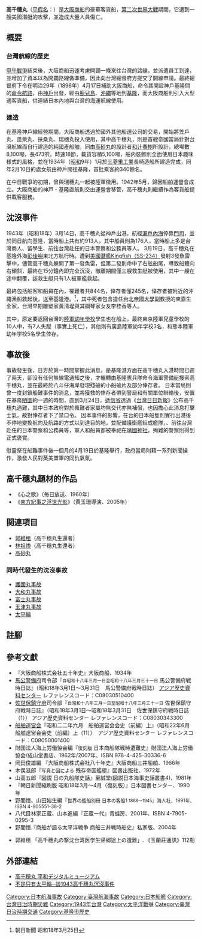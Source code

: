 {{Infobox Ship
|Ship image=[[File:TakachihoMaru1933.JPG|300px]]
|Ship caption=
|Ship country={{JPN-EMP}}
|Ship flag=
|Ship owner=[[大阪商船|大阪商船]]
|Ship builder=[[三菱重工業|三菱重工業]]長崎造船所
|Ship laid down=1932年11月20日
|Ship launched=1933年10月5日
|Ship completed=1934年1月31日
|Ship commissioned=1934年2月10日
|Ship decommissioned=
|Ship fate=1943年被擊沉
|Ship homeport=
|Ship tonnage=8,154[[英噸|英噸]]
|Ship displacement=
|Ship length=138.16公尺
|Ship beam=17.98公尺
|Ship draught=7.393公尺
|Ship propulsion=[[蒸汽渦輪發動機|蒸汽渦輪發動機]]2台，9,185匹馬力
|Ship speed=14.66節，極速：19.18節
|Ship capacity=832名
|Ship complement=
|}}
'''高千穗丸'''（[[平假名|平假名]]：{{lang|ja|'''たかちほまる'''}}）是[[商船三井|大阪商船]]的豪華客貨船，[[第二次世界大戰|第二次世界大戰]]期間，它遭到一艘美國潛艇的攻擊，並造成大量人員傷亡。

== 概要 ==

===台灣航線的歷史===
[[甲午戰爭|甲午戰爭]]結束後，大阪商船迅速考慮開闢一條來往台灣的路線，並派遣員工到達，並增加了資本以為開闢路線做準備，因此向台灣總督府方提交了開線申請。最終總督府下令在明治29年（1896年）4月17日補助大阪商船，命令其開設神戶基隆間的[[命令航路|命令航路]]，由[[神戶|神戶]]出發，經由[[鹿兒島縣|鹿兒島]]、[[沖繩|沖繩]]等地到[[基隆|基隆]]，而大阪商船則引入大型通客貨船，供連結日本內地與台灣的海運航線使用。

===建造===
在基隆神戶線經營期間，大阪商船透過於國外其他船運公司的交易，開始將笠戶丸、蓬萊丸、扶桑丸、瑞穗丸投入使用，其中高千穗丸，則是首艘帝國當局針對台灣航線而自行建造的純國產船舶，同由[[高砂丸|高砂丸]]的設計者[[和辻春樹|和辻春樹]]所設計，總噸數8,100噸，長473呎，時速18節，載貨容積5,100噸，船内裝飾則全面使用日本趣味様式的風格，並在1934年（[[昭和|昭和]]9年）1月於[[三菱重工業|三菱重工業]]長崎造船所建造完成，同年2月10日的處女航由神戶開往基隆，首批乘客約340餘名。

在中日戰爭的初期，曾與瑞穗丸一起被陸軍徵用。1942年5月，歸因船舶運營會成立。大阪商船的神戸・基隆直航則交由運營會移管，高千穗丸則繼續作為客貨船提供載客服務。

== 沈沒事件==
1943年（昭和18年）3月14日，高千穗丸從神戶出港，航經[[瀨戶內海|瀨戶內海]]停靠[[門司|門司]]，並於同日航向基隆，當時船上共有約913人，其中船員則為176人，當時船上多是台灣商人、留學生、前往台灣赴任的日本警察和公務員等人。
3月19日，高千穗丸在基隆外海[[彭佳嶼|彭佳嶼]]東北方航行時。遭到[[美國|美國]][[潛艦|潛艦]][[:en:USS_Kingfish_(SS-234)|Kingfish（SS-234）]]發射3發魚雷擊中，儘管高千穗丸躲開了第一發魚雷，但第二發則命中了右舷船尾，導致船體向右傾斜，最終在15分鐘內即完全沉沒，撤離期間僅三艘救生艇被使用，其中一艘在途中翻覆，該救生艇只有1人被軍艦救起。

最終包括船客和船員在內，罹難者共844名，倖存者僅245名，倖存者被附近的沖繩漁船救起後，送至基隆港。<ref>朝日新聞 昭和18年3月25日</ref>，其中死者包含擔任[[台北帝國大學|台北帝國大學]]副教授的東嘉生全家，台灣早期雕塑家黃清埕與其鋼琴家女友李桂香等人。

其中，原定要返回台灣的[[陸軍幼年學校|陸軍幼年學校]]學生也在船上，最終東京陸軍兒童學校的10人中，有7人失蹤（事實上死亡），其他則有廣島陸軍幼年学校3名，和熊本陸軍幼年学校5名學生倖存。

== 事故後==
事故發生後，日方於第一時間掌握此消息，是基隆港方面在高千穗丸入港時間已遲了兩天，卻沒有任何無線電通知之後，才輾轉由基隆憲兵隊命令海軍警備艇搜索高千穗丸，並在最終於八斗仔海岸發現殘破的小船破片及部分倖存者。
日本當局則曾一度封鎖船難事件的消息，並將獲救的倖存者帶到警局和有關單位聯絡後，安置在基隆[[陋園|陋園]]約一週的時間，直到3月24日，[[遞信省_(日本)|遞信省]]透過《[[台灣日日新報|台灣日日新報]]》公布高千穗丸遇難，其中日本政府對於罹難者家屬均無交代亦無補償，也因擔心此消息打擊士氣，故對倖存者下了禁口令。
因本事件的影響，在台的日本船隻則實行出港後不停地變換航向及航路的方式以到達目的地，並配備護衛艦組成艦隊，、前往台灣赴任的日本警察和公務員等，軍人和船員都被奉祀在[[靖國神社|靖國神社]]，殉難的警察則得到正式褒賞。

慰靈祭在船難事件後一個月的4月19日於基隆舉行，政府當局則藉一系列新聞操作，激發人民對英美盟軍的同仇氣氛。

== 高千穗丸題材的作品 ==
*《心之歌》（毎日放送、1960年）
*《[[南方紀事之浮世光影|南方紀事之浮世光影]]》（黄玉珊導演、2005年）

==関連項目==
*[[郭維租|郭維租]]（高千穗丸生還者）
*[[林祖煥|林祖煥]]（高千穗丸生還者）
*[[高砂丸|高砂丸]]

===同時代發生的沈沒事故===
*[[護國丸事故|護國丸事故]]
*[[大和丸事故|大和丸事故]]
*[[富士丸事故|富士丸事故]]
*[[玉津丸事故|玉津丸事故]]
*[[太平輪|太平輪]]

== 註腳 ==
{{reflist}}

==參考文獻==
{{refbegin|2}}
*『大阪商船株式会社五十年史』大阪商船、1934年
*[[馬公警備府|馬公警備府]]司令部『<small>自昭和十八年三月一日至昭和十八年三月三十一日</small> 馬公警備府戦時日誌』（昭和18年3月1日～3月31日　馬公警備府戦時日誌） [[:ja:アジア歴史資料センター|アジア歴史資料センター]] レファレンスコード：C08030510400
*[[佐世保鎮守府|佐世保鎮守府]]司令部『<small>自昭和十八年三月一日至昭和十八年三月三十一日</small> 佐世保鎮守府戦時日誌』（昭和18年3月1日～昭和18年3月31日　佐世保鎮守府戦時日誌（1）） アジア歴史資料センター レファレンスコード：C08030343300
*[[:ja:船舶運営会|船舶運営会]]『昭和二二年六月　船舶運営会会史（前編）上』（昭和22年6月　船舶運営会会史（前編）上（11））　アジア歴史資料センター レファレンスコード：C08050001400
*財団法人海上労働協会編『<span style="font-size:90%;">復刻版</span> 日本商船隊戦時遭難史』財団法人海上労働協会/成山堂書店、1962年/2007年、ISBN 978-4-425-30336-6
*岡田俊雄編 『大阪商船株式会社八十年史』大阪商船三井船舶、1966年
*木俣滋郎『<span style="font-size:90%;">写真と図による</span> 残存帝国艦艇』図書出版社、1972年
*山高五郎『図説 日の丸船隊史話』至誠堂(図説日本海事史話叢書4)、1981年
*『朝日新聞縮刷版 昭和18年3月～4月（復刻版）』日本図書センター、1990年
*野間恒、山田廸生編『<span style="font-size:90%;">世界の艦船別冊</small> 日本の客船1 <span style="font-size:90%;">1868～1945</span>』海人社、1991年、ISBN 4-905551-38-2
*八代目林家正蔵、山本進編『正蔵一代』青蛙房、2001年、ISBN 4-7905-0295-3
*野間恒『商船が語る太平洋戦争 商船三井戦時船史』私家版、2004年
{{refend}}
*郭維租 「高千穗丸の撃沈台湾医学生帰郷途上の遭難」. 《玉蘭莊通訊》112期
==外部連結==
*[http://homepage2.nifty.com/i-museum/19430319takatiho/takatiho.htm 高千穂丸 平和デジタルミュージアム]{{dead link|date=2018年2月 |bot=InternetArchiveBot |fix-attempted=yes }}
*[http://www.thinkingtaiwan.com/content/3495 不是只有太平輪─談1943高千穗丸沉沒事件] {{Wayback|url=http://www.thinkingtaiwan.com/content/3495 |date=20190423044818 }}

{{台灣日治時期歷史事件}}
{{DEFAULTSORT:Takachiho Maru}}
[[Category:日本航海事故|Category:日本航海事故]]
[[Category:臺灣航海事故|Category:臺灣航海事故]]
[[Category:日本船艦|Category:日本船艦]]
[[Category:台灣日治時期災難|Category:台灣日治時期災難]]
[[Category:1943年台灣|Category:1943年台灣]]
[[Category:太平洋戰爭|Category:太平洋戰爭]]
[[Category:臺灣日治時期交通|Category:臺灣日治時期交通]]
[[Category:基隆市歷史|Category:基隆市歷史]]